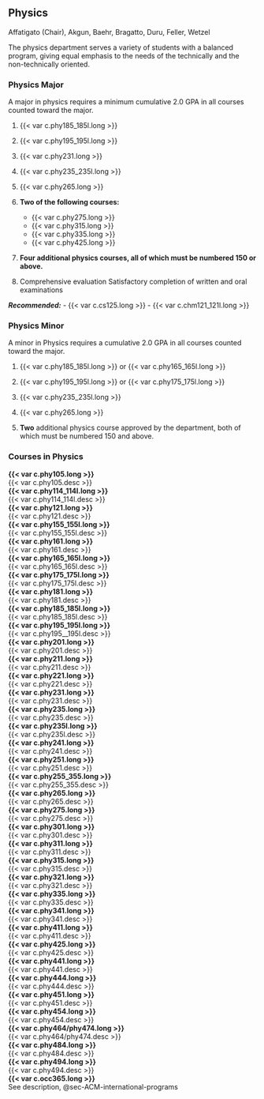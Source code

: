 ## Physics 
Affatigato (Chair), Akgun, Baehr, Bragatto, Duru, Feller, Wetzel

The physics department serves a variety of students with a balanced program, giving equal emphasis to the needs of the technically and the non-technically oriented. 

### Physics Major

A major in physics requires a minimum cumulative 2.0 GPA in all courses counted toward the major.

1. {{< var c.phy185_185l.long >}}
 
2. {{< var c.phy195_195l.long >}} 

3. {{< var c.phy231.long >}} 

4. {{< var c.phy235_235l.long >}} 

5. {{< var c.phy265.long >}} 

6. **Two of the following courses:**
	- {{< var c.phy275.long >}}
	- {{< var c.phy315.long >}}
	- {{< var c.phy335.long >}}
	- {{< var c.phy425.long >}}

7. **Four additional physics courses, all of which must be numbered 150 or above.**

8.	Comprehensive evaluation
	Satisfactory completion of written and oral examinations

***Recommended:***
	- {{< var c.cs125.long >}}
	- {{< var c.chm121_121l.long >}}

### Physics Minor
A minor in Physics requires a cumulative 2.0 GPA in all courses counted toward the major.

1. {{< var c.phy185_185l.long >}} or {{< var c.phy165_165l.long >}}

2. {{< var c.phy195_195l.long >}} or {{< var c.phy175_175l.long >}}

3. {{< var c.phy235_235l.long >}}

4. {{< var c.phy265.long >}} 

5. **Two** additional physics course approved by the department, both of which must be numbered 150 and above. 

### Courses in Physics 
 **{{< var c.phy105.long >}}**  
  {{< var c.phy105.desc >}}  
 **{{< var c.phy114_114l.long >}}**  
  {{< var c.phy114_114l.desc >}}  
 **{{< var c.phy121.long >}}**  
  {{< var c.phy121.desc >}}  
 **{{< var c.phy155_155l.long >}}**  
  {{< var c.phy155_155l.desc >}}  
 **{{< var c.phy161.long >}}**  
  {{< var c.phy161.desc >}}  
 **{{< var c.phy165_165l.long >}}**  
  {{< var c.phy165_165l.desc >}}  
 **{{< var c.phy175_175l.long >}}**  
  {{< var c.phy175_175l.desc >}}  
 **{{< var c.phy181.long >}}**  
  {{< var c.phy181.desc >}}  
 **{{< var c.phy185_185l.long >}}**  
  {{< var c.phy185_185l.desc >}}  
 **{{< var c.phy195_195l.long >}}**  
  {{< var c.phy195__195l.desc >}}  
 **{{< var c.phy201.long >}}**  
  {{< var c.phy201.desc >}}  
 **{{< var c.phy211.long >}}**  
  {{< var c.phy211.desc >}}  
 **{{< var c.phy221.long >}}**  
  {{< var c.phy221.desc >}}  
 **{{< var c.phy231.long >}}**  
  {{< var c.phy231.desc >}}  
 **{{< var c.phy235.long >}}**  
  {{< var c.phy235.desc >}}  
 **{{< var c.phy235l.long >}}**  
  {{< var c.phy235l.desc >}}  
 **{{< var c.phy241.long >}}**  
  {{< var c.phy241.desc >}}  
 **{{< var c.phy251.long >}}**  
  {{< var c.phy251.desc >}}  
 **{{< var c.phy255_355.long >}}**  
  {{< var c.phy255_355.desc >}}  
 **{{< var c.phy265.long >}}**  
  {{< var c.phy265.desc >}}  
 **{{< var c.phy275.long >}}**  
  {{< var c.phy275.desc >}}  
 **{{< var c.phy301.long >}}**  
  {{< var c.phy301.desc >}}  
 **{{< var c.phy311.long >}}**  
  {{< var c.phy311.desc >}}  
 **{{< var c.phy315.long >}}**  
  {{< var c.phy315.desc >}}  
 **{{< var c.phy321.long >}}**  
  {{< var c.phy321.desc >}}  
 **{{< var c.phy335.long >}}**  
  {{< var c.phy335.desc >}}  
 **{{< var c.phy341.long >}}**  
  {{< var c.phy341.desc >}}  
 **{{< var c.phy411.long >}}**  
  {{< var c.phy411.desc >}}  
 **{{< var c.phy425.long >}}**  
  {{< var c.phy425.desc >}}  
 **{{< var c.phy441.long >}}**  
  {{< var c.phy441.desc >}}  
 **{{< var c.phy444.long >}}**  
  {{< var c.phy444.desc >}}  
 **{{< var c.phy451.long >}}**  
  {{< var c.phy451.desc >}}  
 **{{< var c.phy454.long >}}**  
  {{< var c.phy454.desc >}}  
 **{{< var c.phy464/phy474.long >}}**  
  {{< var c.phy464/phy474.desc >}}  
 **{{< var c.phy484.long >}}**  
  {{< var c.phy484.desc >}}  
 **{{< var c.phy494.long >}}**  
  {{< var c.phy494.desc >}}  
 **{{< var c.occ365.long >}}**  
See description, @sec-ACM-international-programs
